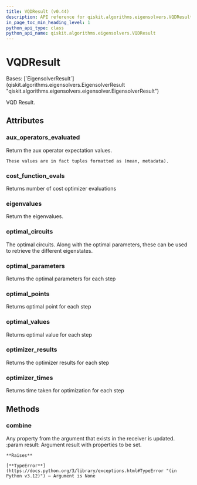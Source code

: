 ```yaml
---
title: VQDResult (v0.44)
description: API reference for qiskit.algorithms.eigensolvers.VQDResult in qiskit v0.44
in_page_toc_min_heading_level: 1
python_api_type: class
python_api_name: qiskit.algorithms.eigensolvers.VQDResult
---
```


# VQDResult

<Class id="qiskit.algorithms.eigensolvers.VQDResult" isDedicatedPage={true} github="https://github.com/qiskit/qiskit/tree/stable/0.25/qiskit/algorithms/eigensolvers/vqd.py" signature="qiskit.algorithms.eigensolvers.VQDResult" modifiers="class">
  Bases: [`EigensolverResult`](qiskit.algorithms.eigensolvers.EigensolverResult "qiskit.algorithms.eigensolvers.eigensolver.EigensolverResult")

  VQD Result.

  ## Attributes

  ### aux\_operators\_evaluated

  <Attribute id="qiskit.algorithms.eigensolvers.VQDResult.aux_operators_evaluated">
    Return the aux operator expectation values.

    These values are in fact tuples formatted as (mean, metadata).
  </Attribute>

  ### cost\_function\_evals

  <Attribute id="qiskit.algorithms.eigensolvers.VQDResult.cost_function_evals">
    Returns number of cost optimizer evaluations
  </Attribute>

  ### eigenvalues

  <Attribute id="qiskit.algorithms.eigensolvers.VQDResult.eigenvalues">
    Return the eigenvalues.
  </Attribute>

  ### optimal\_circuits

  <Attribute id="qiskit.algorithms.eigensolvers.VQDResult.optimal_circuits">
    The optimal circuits. Along with the optimal parameters, these can be used to retrieve the different eigenstates.
  </Attribute>

  ### optimal\_parameters

  <Attribute id="qiskit.algorithms.eigensolvers.VQDResult.optimal_parameters">
    Returns the optimal parameters for each step
  </Attribute>

  ### optimal\_points

  <Attribute id="qiskit.algorithms.eigensolvers.VQDResult.optimal_points">
    Returns optimal point for each step
  </Attribute>

  ### optimal\_values

  <Attribute id="qiskit.algorithms.eigensolvers.VQDResult.optimal_values">
    Returns optimal value for each step
  </Attribute>

  ### optimizer\_results

  <Attribute id="qiskit.algorithms.eigensolvers.VQDResult.optimizer_results">
    Returns the optimizer results for each step
  </Attribute>

  ### optimizer\_times

  <Attribute id="qiskit.algorithms.eigensolvers.VQDResult.optimizer_times">
    Returns time taken for optimization for each step
  </Attribute>

  ## Methods

  ### combine

  <Function id="qiskit.algorithms.eigensolvers.VQDResult.combine" signature="combine(result)">
    Any property from the argument that exists in the receiver is updated. :param result: Argument result with properties to be set.

    **Raises**

    [**TypeError**](https://docs.python.org/3/library/exceptions.html#TypeError "(in Python v3.12)") – Argument is None
  </Function>
</Class>

